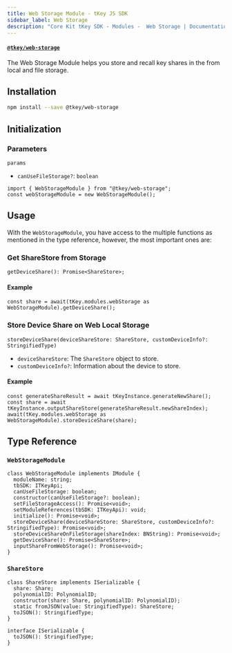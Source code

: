 ```yaml
---
title: Web Storage Module - tKey JS SDK
sidebar_label: Web Storage
description: "Core Kit tKey SDK - Modules -  Web Storage | Documentation - Web3Auth"
---
```


#### [`@tkey/web-storage`](https://npmjs.com/package/@tkey/web-storage)

The Web Storage Module helps you store and recall key shares in the from local and file storage.

## Installation

```bash npm2yarn
npm install --save @tkey/web-storage
```

## Initialization

### Parameters

`params`

- `canUseFileStorage?`: `boolean`

```tsx
import { WebStorageModule } from "@tkey/web-storage";
const webStorageModule = new WebStorageModule();
```

## Usage

With the `WebStorageModule`, you have access to the multiple functions as mentioned in the type
reference, however, the most important ones are:

### Get ShareStore from Storage

`getDeviceShare(): Promise<ShareStore>;`

#### Example

```tsx
const share = await(tKey.modules.webStorage as WebStorageModule).getDeviceShare();
```

### Store Device Share on Web Local Storage

`storeDeviceShare(deviceShareStore: ShareStore, customDeviceInfo?: StringifiedType)`

- `deviceShareStore`: The `ShareStore` object to store.
- `customDeviceInfo?`: Information about the device to store.

#### Example

```tsx
const generateShareResult = await tKeyInstance.generateNewShare();
const share = await tKeyInstance.outputShareStore(generateShareResult.newShareIndex);
await(tKey.modules.webStorage as WebStorageModule).storeDeviceShare(share);
```

## Type Reference

### `WebStorageModule`

```tsx
class WebStorageModule implements IModule {
  moduleName: string;
  tbSDK: ITKeyApi;
  canUseFileStorage: boolean;
  constructor(canUseFileStorage?: boolean);
  setFileStorageAccess(): Promise<void>;
  setModuleReferences(tbSDK: ITKeyApi): void;
  initialize(): Promise<void>;
  storeDeviceShare(deviceShareStore: ShareStore, customDeviceInfo?: StringifiedType): Promise<void>;
  storeDeviceShareOnFileStorage(shareIndex: BNString): Promise<void>;
  getDeviceShare(): Promise<ShareStore>;
  inputShareFromWebStorage(): Promise<void>;
}
```

### `ShareStore`

```tsx
class ShareStore implements ISerializable {
  share: Share;
  polynomialID: PolynomialID;
  constructor(share: Share, polynomialID: PolynomialID);
  static fromJSON(value: StringifiedType): ShareStore;
  toJSON(): StringifiedType;
}

interface ISerializable {
  toJSON(): StringifiedType;
}
```
